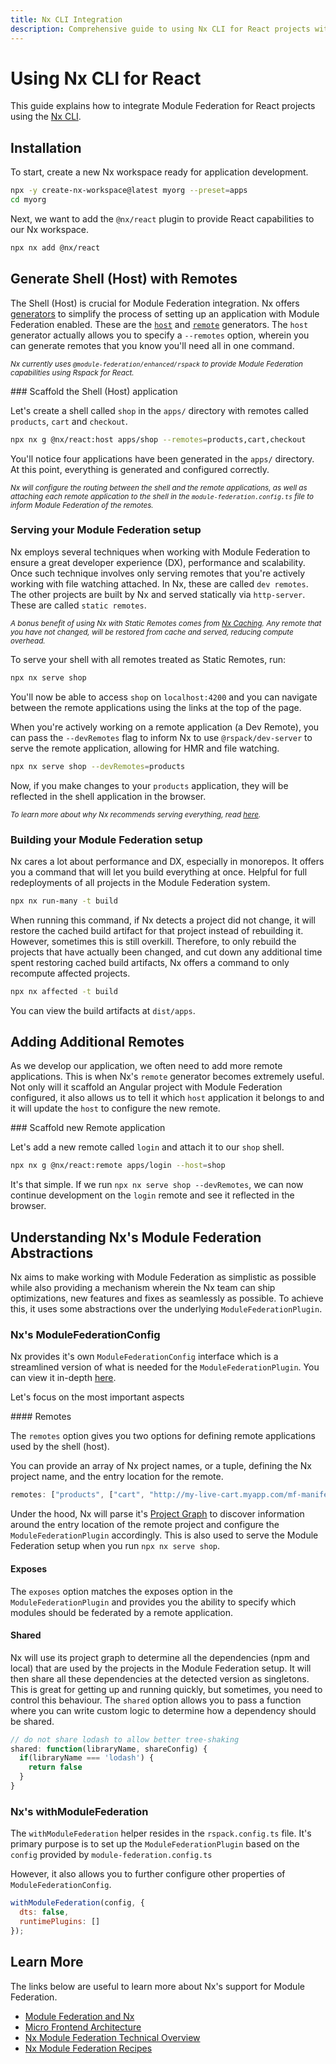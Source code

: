 ```yaml
---
title: Nx CLI Integration
description: Comprehensive guide to using Nx CLI for React projects with Module Federation, including host and remote application setup, development workflow, and build processes.
---
```



# Using Nx CLI for React

This guide explains how to integrate Module Federation for React projects using the [Nx CLI](https://nx.dev).

## Installation

  To start, create a new Nx workspace ready for application development.

  ```bash
  npx -y create-nx-workspace@latest myorg --preset=apps
  cd myorg
  ```

  Next, we want to add the `@nx/react` plugin to provide React capabilities to our Nx workspace.

  ```bash
  npx nx add @nx/react
  ```

## Generate Shell (Host) with Remotes

The Shell (Host) is crucial for Module Federation integration. Nx offers [generators](https://nx.dev/features/generate-code#generate-code) to simplify the process of setting up an application with Module Federation enabled.
These are the [`host`](https://nx.dev/nx-api/react/generators/host) and [`remote`](https://nx.dev/nx-api/react/generators/remote) generators.
The `host` generator actually allows you to specify a `--remotes` option, wherein you can generate remotes that you know you'll need all in one command.

_<Badge text="Note:" type="info" /> <small>Nx currently uses `@module-federation/enhanced/rspack` to provide Module Federation capabilities using Rspack for React.</small>_

<Steps>
  ### Scaffold the Shell (Host) application

  Let's create a shell called `shop` in the `apps/` directory with remotes called `products`, `cart` and `checkout`.

  ```bash
  npx nx g @nx/react:host apps/shop --remotes=products,cart,checkout
  ```

  You'll notice four applications have been generated in the `apps/` directory.
  At this point, everything is generated and configured correctly.

  _<Badge text="Note:" type="info" /> <small>Nx will configure the routing between the shell and the remote applications, as well as attaching each remote application to the shell in the `module-federation.config.ts` file to inform Module Federation of the remotes.</small>_

  ### Serving your Module Federation setup

  Nx employs several techniques when working with Module Federation to ensure a great developer experience (DX), performance and scalability.
  Once such technique involves only serving remotes that you're actively working with file watching attached. In Nx, these are called `dev remotes`.
  The other projects are built by Nx and served statically via `http-server`. These are called `static remotes`.

  _<Badge text="Note:" type="info" /> <small>A bonus benefit of using Nx with Static Remotes comes from [Nx Caching](https://nx.dev/features/cache-task-results). Any remote that you have not changed, will be restored from cache and served, reducing compute overhead.</small>_

  To serve your shell with all remotes treated as Static Remotes, run:

  ```bash
  npx nx serve shop
  ```

  You'll now be able to access `shop` on `localhost:4200` and you can navigate between the remote applications using the links at the top of the page.

  When you're actively working on a remote application (a Dev Remote), you can pass the `--devRemotes` flag to inform Nx to use `@rspack/dev-server` to serve the remote application, allowing for HMR and file watching.

  ```bash
  npx nx serve shop --devRemotes=products
  ```

  Now, if you make changes to your `products` application, they will be reflected in the shell application in the browser.

  _<Badge text="Note:" type="info" /> <small>To learn more about why Nx recommends serving everything, read [here](https://nx.dev/concepts/module-federation/module-federation-and-nx#develop-as-a-user).</small>_

  ### Building your Module Federation setup

  Nx cares a lot about performance and DX, especially in monorepos. It offers you a command that will let you build everything at once. Helpful for full redeployments of all projects in the Module Federation system.

  ```bash
  npx nx run-many -t build
  ```

  When running this command, if Nx detects a project did not change, it will restore the cached build artifact for that project instead of rebuilding it. However, sometimes this is still overkill.
  Therefore, to only rebuild the projects that have actually been changed, and cut down any additional time spent restoring cached build artifacts, Nx offers a command to only recompute affected projects.

  ```bash
  npx nx affected -t build
  ```

  You can view the build artifacts at `dist/apps`.

</Steps>

## Adding Additional Remotes

As we develop our application, we often need to add more remote applications. This is when Nx's `remote` generator becomes extremely useful.
Not only will it scaffold an Angular project with Module Federation configured, it also allows us to tell it which `host` application it belongs to and it will update the `host` to configure the new remote.

<Steps>
  ### Scaffold new Remote application

  Let's add a new remote called `login` and attach it to our `shop` shell.

  ```bash
  npx nx g @nx/react:remote apps/login --host=shop
  ```

  It's that simple. If we run `npx nx serve shop --devRemotes`, we can now continue development on the `login` remote and see it reflected in the browser.
</Steps>

## Understanding Nx's Module Federation Abstractions

Nx aims to make working with Module Federation as simplistic as possible while also providing a mechanism wherein the Nx team can ship optimizations, new features and fixes as seamlessly as possible.
To achieve this, it uses some abstractions over the underlying `ModuleFederationPlugin`.

### Nx's ModuleFederationConfig

Nx provides it's own `ModuleFederationConfig` interface which is a streamlined version of what is needed for the `ModuleFederationPlugin`.
You can view it in-depth [here](https://github.com/nrwl/nx/blob/master/packages/webpack/src/utils/module-federation/models/index.ts#L41).

Let's focus on the most important aspects

<Steps>
  #### Remotes

  The `remotes` option gives you two options for defining remote applications used by the shell (host).

  You can provide an array of Nx project names, or a tuple, defining the Nx project name, and the entry location for the remote.

  ```js
  remotes: ["products", ["cart", "http://my-live-cart.myapp.com/mf-manifest.json"]]
  ```

  Under the hood, Nx will parse it's [Project Graph](https://nx.dev/features/explore-graph) to discover information around the entry location of the remote project and configure the `ModuleFederationPlugin` accordingly.
  This is also used to serve the Module Federation setup when you run `npx nx serve shop`.

  #### Exposes

  The `exposes` option matches the exposes option in the `ModuleFederationPlugin` and provides you the ability to specify which modules should be federated by a remote application.

  #### Shared

  Nx will use its project graph to determine all the dependencies (npm and local) that are used by the projects in the Module Federation setup. It will then share all these dependencies at the detected version as singletons. This is great for getting up and running quickly, but sometimes, you need to control this behaviour.
  The `shared` option allows you to pass a function where you can write custom logic to determine how a dependency should be shared.

  ```js
  // do not share lodash to allow better tree-shaking
  shared: function(libraryName, shareConfig) {
    if(libraryName === 'lodash') {
      return false
    }
  }
  ```
</Steps>

### Nx's withModuleFederation

The `withModuleFederation` helper resides in the `rspack.config.ts` file.
It's primary purpose is to set up the `ModuleFederationPlugin` based on the `config` provided by `module-federation.config.ts`

However, it also allows you to further configure other properties of `ModuleFederationConfig`.

```js
withModuleFederation(config, {
  dts: false,
  runtimePlugins: []
});
```

## Learn More

The links below are useful to learn more about Nx's support for Module Federation.

- [Module Federation and Nx](https://nx.dev/concepts/module-federation/module-federation-and-nx)
- [Micro Frontend Architecture](https://nx.dev/concepts/module-federation/micro-frontend-architecture)
- [Nx Module Federation Technical Overview](https://nx.dev/concepts/module-federation/nx-module-federation-technical-overview)
- [Nx Module Federation Recipes](https://nx.dev/recipes/module-federation)
